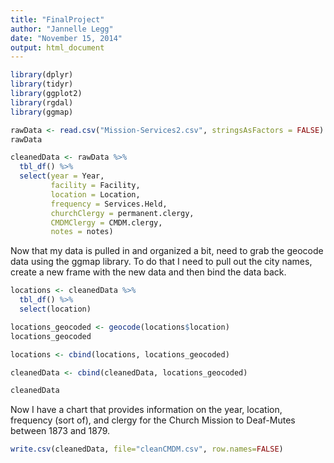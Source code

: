 ```yaml
---
title: "FinalProject"
author: "Jannelle Legg"
date: "November 15, 2014"
output: html_document
---
```


```r
library(dplyr)
library(tidyr)
library(ggplot2)
library(rgdal)
library(ggmap)

rawData <- read.csv("Mission-Services2.csv", stringsAsFactors = FALSE)
rawData

cleanedData <- rawData %>%
  tbl_df() %>%
  select(year = Year,
         facility = Facility,
         location = Location,
         frequency = Services.Held,
         churchClergy = permanent.clergy,
         CMDMClergy = CMDM.clergy,
         notes = notes)

```

Now that my data is pulled in and organized a bit, need to grab the geocode data using the ggmap library. To do that I need to pull out the city names, create a new frame with the new data and then bind the data back.

```r
locations <- cleanedData %>%
  tbl_df() %>%
  select(location)

locations_geocoded <- geocode(locations$location)
locations_geocoded

locations <- cbind(locations, locations_geocoded)

cleanedData <- cbind(cleanedData, locations_geocoded)

cleanedData

```

Now I have a chart that provides information on the year, location, frequency (sort of), and clergy for the Church Mission to Deaf-Mutes between 1873 and 1879.

```r
write.csv(cleanedData, file="cleanCMDM.csv", row.names=FALSE)
```

